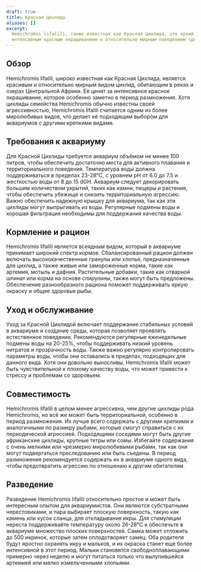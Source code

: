 ```yaml
---
draft: true
title: Красная Цихлида
aliases: []
excerpt:
  Hemichromis lifalili, также известная как Красная Цихлида, это яркий и эффектный вид цихлид, известный своим
  интенсивным красным окрашиванием и относительно мирным поведением среди цихлид.
---
```


## Обзор

Hemichromis lifalili, широко известная как Красная Цихлида, является красивым и относительно мирным видом цихлид,
обитающим в реках и озерах Центральной Африки. Её ценят за интенсивное красное окрашивание, которое особенно заметно в
период размножения. Хотя цихлиды семейства Hemichromis обычно известны своей агрессивностью, Hemichromis lifalili
считается одним из более миролюбивых видов, что делает её подходящим выбором для аквариумов с другими крепкими видами.

## Требования к аквариуму

Для Красной Цихлиды требуется аквариум объёмом не менее 100 литров, чтобы обеспечить достаточно места для активного
плавания и территориального поведения. Температура воды должна поддерживаться в пределах 23-28°C, с уровнем pH от 6.0 до
7.5 и жесткостью воды от 8 до 15 dGH. Аквариум следует декорировать большим количеством укрытий, таких как камни, пещеры
и растения, чтобы обеспечить убежище и снизить территориальную агрессию. Важно обеспечить надежную крышку для аквариума,
так как эти цихлиды могут выпрыгивать из воды. Регулярные подмены воды и хорошая фильтрация необходимы для поддержания
качества воды.

## Кормление и рацион

Hemichromis lifalili является всеядным видом, который в аквариуме принимает широкий спектр кормов. Сбалансированный
рацион должен включать высококачественные гранулы или хлопья, предназначенные для цихлид, а также живые или замороженные
корма, такие как артемия, мотыль и дафния. Растительные добавки, такие как отварной шпинат или корма на основе
спирулины, также могут быть предложены. Обеспечение разнообразного рациона поможет поддерживать яркую окраску и общее
здоровье рыбы.

## Уход и обслуживание

Уход за Красной Цихлидой включает поддержание стабильных условий в аквариуме и создание среды, которая позволяет
проявлять естественное поведение. Рекомендуются регулярные еженедельные подмены воды на 20-25%, чтобы поддерживать
низкий уровень нитратов и прозрачность воды. Также важно регулярно контролировать параметры воды, чтобы они оставались в
пределах, подходящих для данного вида. Хотя они довольно выносливы, Hemichromis lifalili может быть чувствительной к
плохому качеству воды, что может привести к стрессу и проблемам со здоровьем.

## Совместимость

Hemichromis lifalili в целом менее агрессивна, чем другие цихлиды рода Hemichromis, но всё же может быть
территориальной, особенно в период размножения. Их лучше всего содержать с другими крепкими и аналогичными по размеру
рыбами, которые смогут справиться с их периодической агрессией. Подходящими соседями могут быть другие африканские
цихлиды, крупные тетры или сомы. Избегайте содержания с очень мелкими или чрезмерно миролюбивыми рыбами, так как они
могут подвергаться преследованию или быть съедены. В период размножения рекомендуется содержать их в аквариуме одного
вида, чтобы предотвратить агрессию по отношению к другим обитателям.

## Разведение

Разведение Hemichromis lifalili относительно простое и может быть интересным опытом для аквариумистов. Они являются
субстратными нерестовиками, и пара выбирает плоскую поверхность, такую как камень или кусок сланца, для откладывания
икры. Для стимуляции нереста поддерживайте температуру около 26-28°C и обеспечьте в аквариуме множество плоских
поверхностей. Самка может отложить до 500 икринок, которые затем оплодотворяет самец. Оба родителя будут яростно
охранять икру и мальков, и их окраска станет еще более интенсивной в этот период. Мальки становятся свободноплавающими
примерно через неделю и могут питаться только что вылупившейся артемией или мелко измельченными хлопьями.
